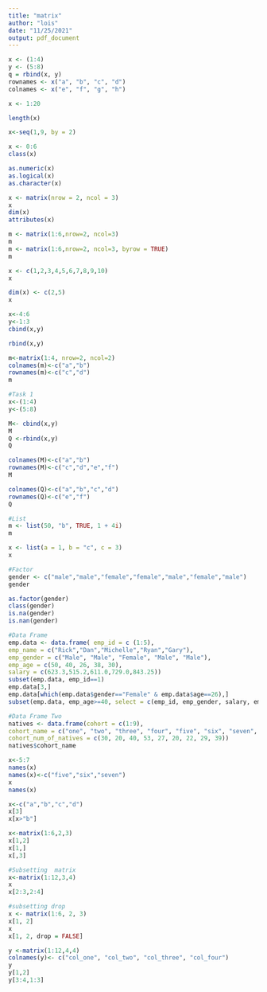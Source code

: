 ```yaml
---
title: "matrix"
author: "lois"
date: "11/25/2021"
output: pdf_document
---
```


```r
x <- (1:4)
y <- (5:8)
q = rbind(x, y)
rownames <- x("a", "b", "c", "d") 
colnames <- x("e", "f", "g", "h")
```
```r
x <- 1:20

length(x)

x<-seq(1,9, by = 2)

x <- 0:6
class(x)

as.numeric(x)
as.logical(x)
as.character(x)
```
```r
x <- matrix(nrow = 2, ncol = 3)
x
dim(x)
attributes(x)

m <- matrix(1:6,nrow=2, ncol=3)
m
m <- matrix(1:6,nrow=2, ncol=3, byrow = TRUE)
m

x <- c(1,2,3,4,5,6,7,8,9,10)
x

dim(x) <- c(2,5)
x
```

```r
x<-4:6
y<-1:3
cbind(x,y)

rbind(x,y)

m<-matrix(1:4, nrow=2, ncol=2)
colnames(m)<-c("a","b")
rownames(m)<-c("c","d")
m

```
```r
#Task 1
x<-(1:4)
y<-(5:8)

M<- cbind(x,y)
M
Q <-rbind(x,y)
Q

colnames(M)<-c("a","b")
rownames(M)<-c("c","d","e","f")
M

colnames(Q)<-c("a","b","c","d")
rownames(Q)<-c("e","f")
Q
```
```r
#List
m <- list(50, "b", TRUE, 1 + 4i)
m

x <- list(a = 1, b = "c", c = 3)
x
```
```r
#Factor
gender <- c("male","male","female","female","male","female","male")
gender

as.factor(gender)
class(gender)
is.na(gender)
is.nan(gender)
```
```r
#Data Frame
emp.data <- data.frame( emp_id = c (1:5),
emp_name = c("Rick","Dan","Michelle","Ryan","Gary"),
emp_gender = c("Male", "Male", "Female", "Male", "Male"),
emp_age = c(50, 40, 26, 38, 30),
salary = c(623.3,515.2,611.0,729.0,843.25))
subset(emp.data, emp_id==1)
emp.data[3,]
emp.data[which(emp.data$gender=="Female" & emp.data$age==26),]
subset(emp.data, emp_age>=40, select = c(emp_id, emp_gender, salary, emp_name))
```

```r
#Data Frame Two
natives <- data.frame(cohort = c(1:9),
cohort_name = c("one", "two", "three", "four", "five", "six", "seven", "eight", "nine"),
cohort_num_of_natives = c(30, 20, 40, 53, 27, 20, 22, 29, 39))
natives$cohort_name
```
```r
x<-5:7
names(x)
names(x)<-c("five","six","seven")
x
names(x)
```
```r
x<-c("a","b","c","d")
x[3]
x[x>"b"]

x<-matrix(1:6,2,3)
x[1,2]
x[1,]
x[,3]
```
```r
#Subsetting  matrix
x<-matrix(1:12,3,4)
x
x[2:3,2:4]
```
```r
#subsetting drop
x <- matrix(1:6, 2, 3)
x[1, 2]
x
x[1, 2, drop = FALSE]
```
```r
y <-matrix(1:12,4,4)
colnames(y)<- c("col_one", "col_two", "col_three", "col_four")
y
y[1,2]
y[3:4,1:3]


```